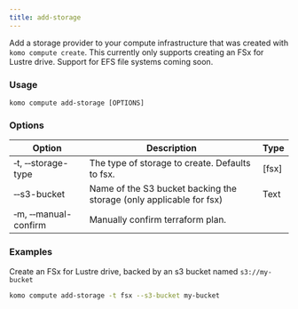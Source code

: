 ```yaml
---
title: add-storage
---
```


Add a storage provider to your compute infrastructure that was created with `komo compute create`.
<Note>This currently only supports creating an FSx for Lustre drive. Support for EFS file systems coming soon.</Note>

### Usage

`komo compute add-storage [OPTIONS]`

### Options

| Option                              	    | Description                                                       	| Type 	|
|-----------------------------------------  |-------------------------------------------------------------------	|------	|
| &#x2011;t, &#x2011;&#x2011;storage-type 	| The type of storage to create. Defaults to fsx.                       | [fsx] |
| &#x2011;&#x2011;s3-bucket  	            | Name of the S3 bucket backing the storage (only applicable for fsx)   | Text  |
| &#x2011;m, &#x2011;&#x2011;manual-confirm | Manually confirm terraform plan.                                      |      	|

### Examples

Create an FSx for Lustre drive, backed by an s3 bucket named `s3://my-bucket`
```bash
komo compute add-storage -t fsx --s3-bucket my-bucket
```